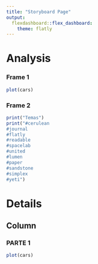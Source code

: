 ---
title: "Storyboard Page"
output:
  flexdashboard::flex_dashboard:
    theme: flatly
---

Analysis {.storyboard}
=========================================

### Frame 1

```{r}
plot(cars)
```

### Frame 2

```{r}
print("Temas")
print("#cerulean
#journal
#flatly
#readable
#spacelab
#united
#lumen
#paper
#sandstone
#simplex
#yeti")
```


Details
=========================================

Column
-----------------------------------------

### PARTE 1

```{r}
plot(cars)
```

